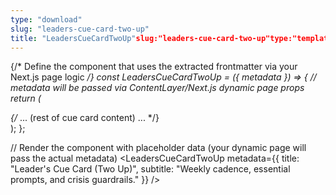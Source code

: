 ```yaml
---
type: "download"
slug: "leaders-cue-card-two-up"
title: "LeadersCueCardTwoUp"slug:"leaders-cue-card-two-up"type:"template"slug:"leaders-cue-card-two-up"type:"Download"title:"LeadersCueCardTwoUp"date:2025-10-13author:"AbrahamofLondon"readTime:2minreadcategory:"Resources"
---
```



{/* Define the component that uses the extracted frontmatter via your Next.js page logic */}
const LeadersCueCardTwoUp = ({ metadata }) => {
    // metadata will be passed via ContentLayer/Next.js dynamic page props
    return (
        <BrandFrame title={metadata.title} subtitle={metadata.subtitle} pageSize="A6" marginsMm={6} >
            <div className="flex flex-col h-full">
                {/* ... (rest of cue card content) ... */}
            </div>
        </BrandFrame>
    );
};

// Render the component with placeholder data (your dynamic page will pass the actual metadata)
<LeadersCueCardTwoUp metadata={{ title: "Leader's Cue Card (Two Up)", subtitle: "Weekly cadence, essential prompts, and crisis guardrails." }} />

